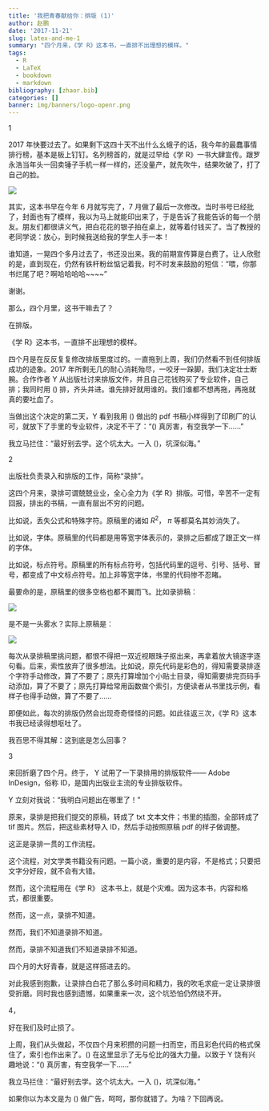 ```yaml
---
title: '我把青春献给你：排版 (1)'
author: 赵鹏
date: '2017-11-21'
slug: latex-and-me-1
summary: "四个月来，《学 R》这本书，一直排不出理想的模样。"
tags:
  - R
  - LaTeX
  - bookdown
  - markdown
bibliography: [zhaor.bib]
categories: []
banner: img/banners/logo-openr.png
---
```


1

2017 年快要过去了。如果剩下这四十天不出什么幺蛾子的话，我今年的最蠢事情排行榜，基本是板上钉钉。名列榜首的，就是过早给《学 R》一书大肆宣传。跟罗永浩当年头一回卖锤子手机一样一样的，还没量产，就先吹牛，结果吹破了，打了自己的脸。


![](http://5b0988e595225.cdn.sohucs.com/images/20170715/d6a28e43a55b48128265e4029fb4e6c2.gif)



其实，这本书早在今年 6 月就写完了，7 月做了最后一次修改。当时书号已经批了，封面也有了模样，我以为马上就能印出来了，于是告诉了我能告诉的每一个朋友。朋友们都很讲义气，把白花花的银子拍在桌上，就等着付钱买了。当了教授的老同学说：放心，到时候我送给我的学生人手一本！



谁知道，一晃四个多月过去了，书还没出来。我的前期宣传算是白费了。让人欣慰的是，直到现在，仍然有铁杆粉丝惦记着我，时不时发来鼓励的短信：“喂，你那书烂尾了吧？啊哈哈哈哈\~\~\~\~”



谢谢。



那么，四个月里，这书干嘛去了？



在排版。



《学 R》这本书，一直排不出理想的模样。



四个月是在反反复复修改排版里度过的。一直拖到上周，我们仍然看不到任何排版成功的迹象。2017 年所剩无几的耐心消耗殆尽，一咬牙一跺脚，我们决定壮士断腕。合作作者 Y 从出版社讨来排版文件，并且自己花钱购买了专业软件，自己排；我同时用 \(\LaTeX\) 排，齐头并进。谁先排好就用谁的。我们谁都不想再拖，再拖就真的要吐血了。



当做出这个决定的第二天，Y 看到我用 \(\LaTeX\) 做出的 pdf 书稿小样得到了印刷厂的认可，就放下了手里的专业软件，决定不干了：“\(\LaTeX\) 真厉害，有空我学一下......”



我立马拦住：“最好别去学。这个坑太大。一入 \(\LaTeX\)，坑深似海。”



2

出版社负责录入和排版的工作，简称“录排”。



这四个月来，录排可谓兢兢业业，全心全力为《学 R》排版。可惜，辛苦不一定有回报，排出的书稿，一直有层出不穷的问题。



比如说，丢失公式和特殊字符。原稿里的诸如 *R*^2^， $\pi$  等都莫名其妙消失了。



比如说，字体。原稿里的代码都是用等宽字体表示的，录排之后都成了跟正文一样的字体。



比如说，标点符号。原稿里的所有标点符号，包括代码里的逗号、引号、括号、冒号，都变成了中文标点符号。加上非等宽字体，书里的代码惨不忍睹。



最要命的是，原稿里的很多空格也都不翼而飞。比如录排稿：


![](/img/xuer1.jpg)

是不是一头雾水？实际上原稿是：


![](/img/xuer2.jpg)


每次从录排稿里挑问题，都恨不得把一双近视眼珠子抠出来，再拿着放大镜逐字逐句看。后来，索性放弃了很多想法。比如说，原先代码是彩色的，得知需要录排逐个字符手动修改，算了不要了；原先打算增加个小贴士目录，得知需要排完页码手动添加，算了不要了；原先打算给常用函数做个索引，方便读者从书里找示例，看样子也得手动做，算了不要了......



即便如此，每次的排版仍然会出现奇奇怪怪的问题。如此往返三次，《学 R》这本书我已经读得想呕吐了。



我百思不得其解：这到底是怎么回事？



3



来回折磨了四个月。终于， Y 试用了一下录排用的排版软件—— Adobe InDesign，俗称 ID，是国内出版业主流的专业排版软件。



Y 立刻对我说：“我明白问题出在哪里了！”



原来，录排是把我们提交的原稿，转成了 txt 文本文件；书里的插图，全部转成了 tif 图片。然后，把这些素材导入 ID，然后手动按照原稿 pdf 的样子做调整。



这正是录排一贯的工作流程。



这个流程，对文学类书籍没有问题。一篇小说，重要的是内容，不是格式；只要把文字分好段，就不会有大错。



然而，这个流程用在《学 R》 这本书上，就是个灾难。因为这本书，内容和格式，都很重要。



然而，这一点，录排不知道。



然而，我们不知道录排不知道。



然而，录排不知道我们不知道录排不知道。



四个月的大好青春，就是这样搭进去的。



对此我感到抱歉，让录排白白花了那么多时间和精力，我的吹毛求疵一定让录排很受折磨。同时我也感到遗憾，如果重来一次，这个坑恐怕仍然绕不开。



4，



好在我们及时止损了。



上周，我们从头做起，不仅四个月来积攒的问题一扫而空，而且彩色代码的格式保住了，索引也作出来了。\(\LaTeX\) 在这里显示了无与伦比的强大力量。以致于 Y 饶有兴趣地说：“\(\LaTeX\) 真厉害，有空我学一下......”



我立马拦住：“最好别去学。这个坑太大。一入 \(\LaTeX\)，坑深似海。”

如果你以为本文是为 \(\LaTeX\) 做广告，呵呵，那你就错了。为啥？下回再说。
